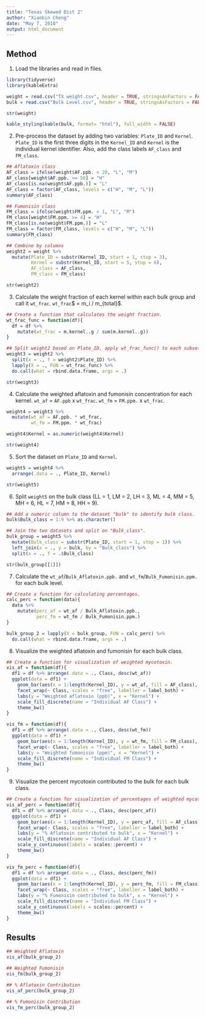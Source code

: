 ```yaml
---
title: "Texas Skewed Dist 2"
author: "Xianbin Cheng"
date: "May 7, 2018"
output: html_document
---
```


## Method ##

1. Load the libraries and read in files.

```r
library(tidyverse)
library(kableExtra)
```

```r
weight = read.csv("TX weight.csv", header = TRUE, stringsAsFactors = FALSE)
bulk = read.csv("Bulk Level.csv", header = TRUE, stringsAsFactors = FALSE)
```

```r
str(weight)
```

```r
kable_styling(kable(bulk, format= "html"), full_width = FALSE)
```

2. Pre-process the dataset by adding two variables: `Plate_ID` and `Kernel`. `Plate_ID` is the first three digits in the `Kernel_ID` and `Kernel` is the individual kernel identifier. Also, add the class labels `AF_class` and `FM_class`.

```r
## Aflatoxin class
AF_class = ifelse(weight$AF.ppb. < 20, "L", "M")
AF_class[weight$AF.ppb. >= 50] = "H"
AF_class[is.na(weight$AF.ppb.)] = "L"
AF_class = factor(AF_class, levels = c("H", "M", "L"))
summary(AF_class)

## Fumonisin class
FM_class = ifelse(weight$FM.ppm. < 1, "L", "M")
FM_class[weight$FM.ppm. >= 4] = "H"
FM_class[is.na(weight$FM.ppm.)] = "L"
FM_class = factor(FM_class, levels = c("H", "M", "L"))
summary(FM_class)

## Combine by columns
weight2 = weight %>%
  mutate(Plate_ID = substr(Kernel_ID, start = 1, stop = 3),
         Kernel = substr(Kernel_ID, start = 5, stop = 6),
         AF_class = AF_class,
         FM_class = FM_class) 
```

```r
str(weight2)
```

3. Calculate the weight fraction of each kernel within each bulk group and call it `wt_frac`. `wt_frac`$ = m_i / m_{total}$.

```r
## Create a function that calculates the weight fraction.
wt_frac_func = function(df){
  df = df %>%
    mutate(wt_frac = m.kernel..g / sum(m.kernel..g))
}

## Split weight2 based on Plate_ID, apply wt_frac_func() to each subset, and combine the results by rows.
weight3 = weight2 %>%
  split(x = ., f = weight2$Plate_ID) %>%
  lapply(X = ., FUN = wt_frac_func) %>%
  do.call(what = rbind.data.frame, args = .)
```

```r
str(weight3)
```

4. Calculate the weighted aflatoxin and fumonisin concentration for each kernel. `wt_af` = `AF.ppb` x `wt_frac`. `wt_fm` = `FM.ppm.` x `wt_frac`.

```r
weight4 = weight3 %>%
  mutate(wt_af = AF.ppb. * wt_frac,
         wt_fm = FM.ppm. * wt_frac)

weight4$Kernel = as.numeric(weight4$Kernel)
```

```r
str(weight4)
```

5. Sort the dataset on `Plate_ID` and `Kernel`.

```r
weight5 = weight4 %>% 
  arrange(.data = ., Plate_ID, Kernel)
```

```r
str(weight5)
```

6. Split `weight5` on the bulk class (LL = 1, LM = 2, LH = 3, ML = 4, MM = 5, MH = 6, HL = 7, HM = 8, HH = 9).

```r
## Add a numeric column to the dataset "bulk" to identify bulk class.
bulk$Bulk_class = 1:9 %>% as.character()

## Join the two datasets and split on "Bulk_class".
bulk_group = weight5 %>%
  mutate(Bulk_class = substr(Plate_ID, start = 1, stop = 1)) %>%
  left_join(x = ., y = bulk, by = "Bulk_class") %>%
  split(x = ., f = .$Bulk_class)
```

```r
str(bulk_group[[1]])
```

7. Calculate the `wt_af`/`Bulk_Aflatoxin.ppb.` and `wt_fm`/`Bulk_Fumonisin.ppm.` for each bulk level.

```r
## Create a function for calculating percentages.
calc_perc = function(data){
  data %>%
    mutate(perc_af = wt_af / Bulk_Aflatoxin.ppb.,
           perc_fm = wt_fm / Bulk_Fumonisin.ppm.)
}

bulk_group_2 = lapply(X = bulk_group, FUN = calc_perc) %>%
  do.call(what = rbind.data.frame, args = .)

```

8. Visualize the weighted aflatoxin and fumonisin for each bulk class.

```r
## Create a function for visualization of weighted mycotoxin.
vis_af = function(df){
  df1 = df %>% arrange(.data = ., Class, desc(wt_af))
  ggplot(data = df1) +
    geom_bar(aes(x = 1:length(Kernel_ID), y = wt_af, fill = AF_class), stat = "identity") +
    facet_wrap(~ Class, scales = "free", labeller = label_both) +
    labs(y = "Weighted aflatoxin (ppb)", x = "Kernel") +
    scale_fill_discrete(name = "Individual AF Class") +
    theme_bw()
}

vis_fm = function(df){
  df1 = df %>% arrange(.data = ., Class, desc(wt_fm))
  ggplot(data = df1) +
    geom_bar(aes(x = 1:length(Kernel_ID), y = wt_fm, fill = FM_class), stat = "identity") +
    facet_wrap(~ Class, scales = "free", labeller = label_both) +
    labs(y = "Weighted fumonisin (ppm)", x = "Kernel") +
    scale_fill_discrete(name = "Individual FM Class") +
    theme_bw()
}
```

9. Visualize the percent mycotoxin contributed to the bulk for each bulk class.

```r
## Create a function for visualization of percentages of weighted mycotoxin.
vis_af_perc = function(df){
  df1 = df %>% arrange(.data = ., Class, desc(perc_af))
  ggplot(data = df1) +
    geom_bar(aes(x = 1:length(Kernel_ID), y = perc_af, fill = AF_class), stat = "identity") +
    facet_wrap(~ Class, scales = "free", labeller = label_both) +
    labs(y = "% Aflatoxin contributed to bulk", x = "Kernel") +
    scale_fill_discrete(name = "Individual AF Class") +
    scale_y_continuous(labels = scales::percent) +
    theme_bw()
}

vis_fm_perc = function(df){
  df1 = df %>% arrange(.data = ., Class, desc(perc_fm))
  ggplot(data = df1) +
    geom_bar(aes(x = 1:length(Kernel_ID), y = perc_fm, fill = FM_class), stat = "identity") +
    facet_wrap(~ Class, scales = "free", labeller = label_both) +
    labs(y = "% Fumonisin contributed to bulk", x = "Kernel") +
    scale_fill_discrete(name = "Individual FM Class") +
    scale_y_continuous(labels = scales::percent) +
    theme_bw()
}

```


## Results ##

```r
## Weighted Aflatoxin
vis_af(bulk_group_2)
```

```r
## Weighted Fumonisin
vis_fm(bulk_group_2)
```

```r
## % Aflatoxin Contribution
vis_af_perc(bulk_group_2)
```

```r
## % Fumonisin Contribution
vis_fm_perc(bulk_group_2)
```

